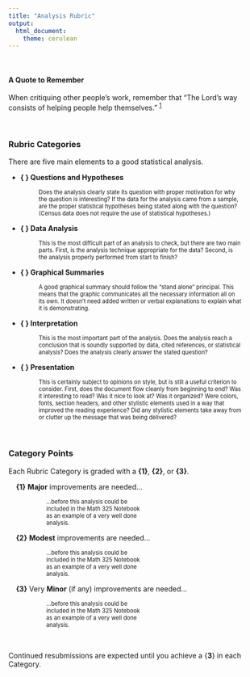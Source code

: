 ```yaml
---
title: "Analysis Rubric"
output: 
  html_document:
    theme: cerulean
---
```


<br />

#### A Quote to Remember

When critiquing other people's work, remember that "The Lord’s way consists of helping people help themselves." <sup>[1](https://www.lds.org/ensign/2015/06/helping-others-in-the-lords-way?lang=eng)</sup>


<br />


### Rubric Categories

There are five main elements to a good statistical analysis.


* **{ } Questions and Hypotheses**

<div style="padding-left:60px;font-size:.8em;width:80%;">
Does the analysis clearly state its question with proper motivation for why the question is interesting? If the data for the analysis came from a sample, are the proper statistical hypotheses being stated along with the question? (Census data does not require the use of statistical hypotheses.)
</div>

* **{ } Data Analysis**

<div style="padding-left:60px;font-size:.8em;width:80%;">
This is the most difficult part of an analysis to check, but there are two main parts. First, is the analysis technique appropriate for the data? Second, is the analysis properly performed from start to finish?
</div>

* **{ } Graphical Summaries**

<div style="padding-left:60px;font-size:.8em;width:80%;">
A good graphical summary should follow the "stand alone" principal. This means that the graphic communicates all the necessary information all on its own. It doesn't need added written or verbal explanations to explain what it is demonstrating.
</div>

* **{ } Interpretation**

<div style="padding-left:60px;font-size:.8em;width:80%;">
This is the most important part of the analysis. Does the analysis reach a conclusion that is soundly supported by data, cited references, or statistical analysis? Does the analysis clearly answer the stated question?
</div>

* **{ } Presentation**

<div style="padding-left:60px;font-size:.8em;width:80%;">
This is certainly subject to opinions on style, but is still a useful criterion to consider. First, does the document flow cleanly from beginning to end? Was it interesting to read? Was it nice to look at? Was it organized? Were colors, fonts, section headers, and other stylistic elements used in a way that improved the reading experience? Did any stylistic elements take away from or clutter up the message that was being delivered?
</div>     

<br />


### Category Points

Each Rubric Category is graded with a **{1}**, **{2}**, or **{3}**. 
  
<div style="padding-left:15px;">

**{1}** **Major** improvements are needed...

<div style="padding-left:60px;font-size:.8em;width:40%;">
...before this analysis could be included in the Math 325 Notebook as an example of a very well done analysis.
</div>

**{2}** **Modest** improvements are needed...

<div style="padding-left:60px;font-size:.8em;width:40%;">
...before this analysis could be included in the Math 325 Notebook as an example of a very well done analysis.
</div>

**{3}** Very **Minor** (if any) improvements are needed...

<div style="padding-left:60px;font-size:.8em;width:40%;">
...before this analysis could be included in the Math 325 Notebook as an example of a very well done analysis.
</div>

</div>

</br>



Continued resubmissions are expected until you achieve a {**3**} in each Category. 

<br/>
